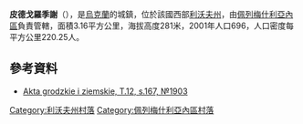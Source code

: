 {{coord|49|41|53|N|24|19|34|E|scale:100000|display=title}}

'''皮德戈羅季謝'''（{{lang-uk|Підгородище}}），是[[烏克蘭|烏克蘭]]的城鎮，位於該國西部[[利沃夫州|利沃夫州]]，由[[佩列梅什利亞內區|佩列梅什利亞內區]]負責管轄，面積3.16平方公里，海拔高度281米，2001年人口696，人口密度每平方公里220.25人。

==參考資料==
*[http://polona.pl/item/665606/93/ Akta grodzkie i ziemskie, T.12, s.167, №1903] {{Wayback|url=http://polona.pl/item/665606/93/ |date=20160105051640 }} {{ref-la}}

[[Category:利沃夫州村落|Category:利沃夫州村落]]
[[Category:佩列梅什利亞內區村落|Category:佩列梅什利亞內區村落]]


{{Lviv-geo-stub}}